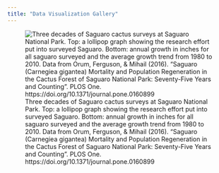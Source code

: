 ```yaml
---
title: "Data Visualization Gallery"
---
```


![Three decades of Saguaro cactus surveys at Saguaro National Park. Top: a lollipop graph showing the research effort put into surveyed Saguaro. Bottom: annual growth in inches for all saguaro surveyed and the average growth trend from 1980 to 2010. Data from Orum, Ferguson, & Mihail (2016). "Saguaro (Carnegiea gigantea) Mortality and Population Regeneration in the Cactus Forest of Saguaro National Park: Seventy-Five Years and Counting". PLOS One. https://doi.org/10.1371/journal.pone.0160899](/images/3DecadesOfSaguaroGrowth.png){fig-align="center"}
